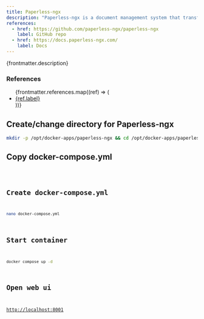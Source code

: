 ```yaml
---
title: Paperless-ngx
description: "Paperless-ngx is a document management system that transforms your physical documents into a searchable online archive so you can keep, well, less paper."
references:
  - href: https://github.com/paperless-ngx/paperless-ngx
    label: GitHub repo
  - href: https://docs.paperless-ngx.com/
    label: Docs
---
```



<p>{frontmatter.description}</p>

### References

<ul>
  {frontmatter.references.map((ref) => (
    <li>
      <a href={ref.href}>{ref.label}</a>
    </li>
  ))}
</ul>

## Create/change directory for Paperless-ngx

```sh
mkdir -p /opt/docker-apps/paperless-ngx && cd /opt/docker-apps/paperless-ngx
```

## Copy docker-compose.yml

<Code lang="yml" title="docker-compose.yml" code={yaml} />

## Create docker-compose.yml

```sh
nano docker-compose.yml
```

## Start container

```sh
docker compose up -d
```

## Open web ui

[http://localhost:8001](http://localhost:8001)
